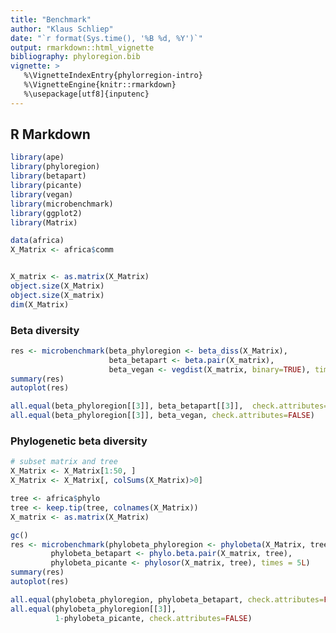 ```yaml
---
title: "Benchmark"
author: "Klaus Schliep"
date: "`r format(Sys.time(), '%B %d, %Y')`"
output: rmarkdown::html_vignette
bibliography: phyloregion.bib
vignette: >
   %\VignetteIndexEntry{phylorregion-intro}
   %\VignetteEngine{knitr::rmarkdown}
   %\usepackage[utf8]{inputenc}   
---
```


## R Markdown
```r
library(ape)
library(phyloregion)
library(betapart)
library(picante)
library(vegan)
library(microbenchmark)
library(ggplot2)
library(Matrix)

data(africa)
X_Matrix <- africa$comm


X_matrix <- as.matrix(X_Matrix)
object.size(X_Matrix)
object.size(X_matrix)
dim(X_Matrix)
```

### Beta diversity

```r
res <- microbenchmark(beta_phyloregion <- beta_diss(X_Matrix), 
                      beta_betapart <- beta.pair(X_matrix),
                      beta_vegan <- vegdist(X_matrix, binary=TRUE), times = 5L)
summary(res)
autoplot(res)

all.equal(beta_phyloregion[[3]], beta_betapart[[3]],  check.attributes=FALSE)
all.equal(beta_phyloregion[[3]], beta_vegan, check.attributes=FALSE)
```

### Phylogenetic beta diversity

 
```r
# subset matrix and tree
X_Matrix <- X_Matrix[1:50, ]
X_Matrix <- X_Matrix[, colSums(X_Matrix)>0]

tree <- africa$phylo
tree <- keep.tip(tree, colnames(X_Matrix))  
X_matrix <- as.matrix(X_Matrix)

gc()    
res <- microbenchmark(phylobeta_phyloregion <- phylobeta(X_Matrix, tree), 
         phylobeta_betapart <- phylo.beta.pair(X_matrix, tree),
         phylobeta_picante <- phylosor(X_matrix, tree), times = 5L)
summary(res)
autoplot(res)

all.equal(phylobeta_phyloregion, phylobeta_betapart, check.attributes=FALSE)
all.equal(phylobeta_phyloregion[[3]], 
          1-phylobeta_picante, check.attributes=FALSE)
```




